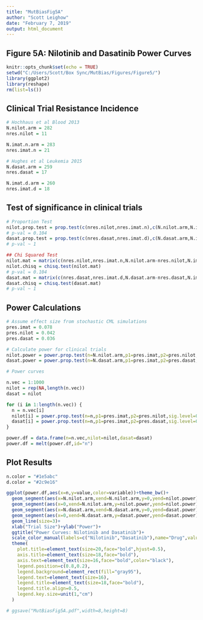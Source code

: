 ```yaml
---
title: "MutBiasFig5A"
author: "Scott Leighow"
date: "February 7, 2019"
output: html_document
---
```



## Figure 5A: Nilotinib and Dasatinib Power Curves

```r
knitr::opts_chunk$set(echo = TRUE)
setwd("C:/Users/Scott/Box Sync/MutBias/Figures/Figure5/")
library(ggplot2)
library(reshape)
rm(list=ls())
```


## Clinical Trial Resistance Incidence

```r

# Hochhaus et al Blood 2013
N.nilot.arm = 282
nres.nilot = 11

N.imat.n.arm = 283
nres.imat.n = 21

# Hughes et al Leukemia 2015
N.dasat.arm = 259
nres.dasat = 17

N.imat.d.arm = 260
nres.imat.d = 18

```


## Test of significance in clinical trials

```r

# Proportion Test
nilot.prop.test = prop.test(c(nres.nilot,nres.imat.n),c(N.nilot.arm,N.imat.n.arm))
# p-val = 0.104
dasat.prop.test = prop.test(c(nres.dasat,nres.imat.d),c(N.dasat.arm,N.imat.d.arm))
# p-val ~ 1

## Chi Squared Test
nilot.mat = matrix(c(nres.nilot,nres.imat.n,N.nilot.arm-nres.nilot,N.imat.n.arm-nres.imat.n),ncol=2)
nilot.chisq = chisq.test(nilot.mat)
# p-val = 0.104
dasat.mat = matrix(c(nres.dasat,nres.imat.d,N.dasat.arm-nres.dasat,N.imat.d.arm-nres.imat.d),ncol=2)
dasat.chisq = chisq.test(dasat.mat)
# p-val ~ 1

```


## Power Calculations

```r

# Assume effect size from stochastic CML simulations
pres.imat = 0.078
pres.nilot = 0.042
pres.dasat = 0.036

# Calculate power for clinical trials
nilot.power = power.prop.test(n=N.nilot.arm,p1=pres.imat,p2=pres.nilot,sig.level=0.05,power=NULL)$power
dasat.power = power.prop.test(n=N.dasat.arm,p1=pres.imat,p2=pres.dasat,sig.level=0.05,power=NULL)$power

# Power curves

n.vec = 1:1000
nilot = rep(NA,length(n.vec))
dasat = nilot

for (i in 1:length(n.vec)) {
  n = n.vec[i]
  nilot[i] = power.prop.test(n=n,p1=pres.imat,p2=pres.nilot,sig.level=0.05,power=NULL)$power
  dasat[i] = power.prop.test(n=n,p1=pres.imat,p2=pres.dasat,sig.level=0.05,power=NULL)$power
}

power.df = data.frame(n=n.vec,nilot=nilot,dasat=dasat)
power.df = melt(power.df,id="n")

```


## Plot Results

```r

n.color = "#1e5abc"
d.color = "#2c9e16"

ggplot(power.df,aes(x=n,y=value,color=variable))+theme_bw()+
  geom_segment(aes(x=N.nilot.arm,xend=N.nilot.arm,y=0,yend=nilot.power),size=1.2,color=n.color)+
  geom_segment(aes(x=0,xend=N.nilot.arm,y=nilot.power,yend=nilot.power),size=1.2,color=n.color)+
  geom_segment(aes(x=N.dasat.arm,xend=N.dasat.arm,y=0,yend=dasat.power),size=1.2,color=d.color)+
  geom_segment(aes(x=0,xend=N.dasat.arm,y=dasat.power,yend=dasat.power),size=1.2,color=d.color)+
  geom_line(size=3)+
  xlab("Trial Size")+ylab("Power")+
  ggtitle("Power Curves: Nilotinib and Dasatinib")+
  scale_color_manual(labels=c("Nilotinib","Dasatinib"),name="Drug",values=c(n.color,d.color))+
  theme(
    plot.title=element_text(size=20,face="bold",hjust=0.5),
    axis.title=element_text(size=18,face="bold"),
    axis.text=element_text(size=16,face="bold",color="black"),
    legend.position=c(0.8,0.2),
    legend.background=element_rect(fill="gray95"),
    legend.text=element_text(size=16),
    legend.title=element_text(size=18,face="bold"),
    legend.title.align=0.5,
    legend.key.size=unit(1,"cm")
  )

# ggsave("MutBiasFig5A.pdf",width=8,height=8)

```
